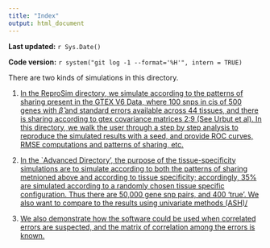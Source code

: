 ```yaml
---
title: "Index"
output: html_document
---
```


**Last updated:** `r Sys.Date()`

**Code version:** `r system("git log -1 --format='%H'", intern = TRUE)`

There are two kinds of simulations in this directory.

1) [In the ReproSim directory, we simulate according to the patterns of sharing present in the GTEX V6 Data, where 100 snps in cis of 500 genes with $\hat{\beta}$ and standard errors available across 44 tissues, and there is sharing according to gtex covariance matrices 2:9 (See Urbut et al). In this directory, we walk the user through a step by step analysis to reproduce the simulated results with a seed, and provide ROC curves, RMSE computations and patterns of sharing, etc.](Reprosim/newsim.html)

2) [In the `Advanced Directory', the purpose of the tissue-specificity simulations are to simulate according to both the patterns of sharing metnioned above and according to tissue specificity; accordingly, 35% are simulated according to a randomly chosen tissue specific configuration.
Thus there are 50,000 gene snp pairs, and 400 'true'. We also want to compare to the results using univariate methods (ASH)/](Advanced/TissueSpecificVignette.html)

3) [We also demonstrate how the software could be used when correlated errors are suspected, and the matrix of correlation among the errors is known.](Advanced/testingvmat.html)


